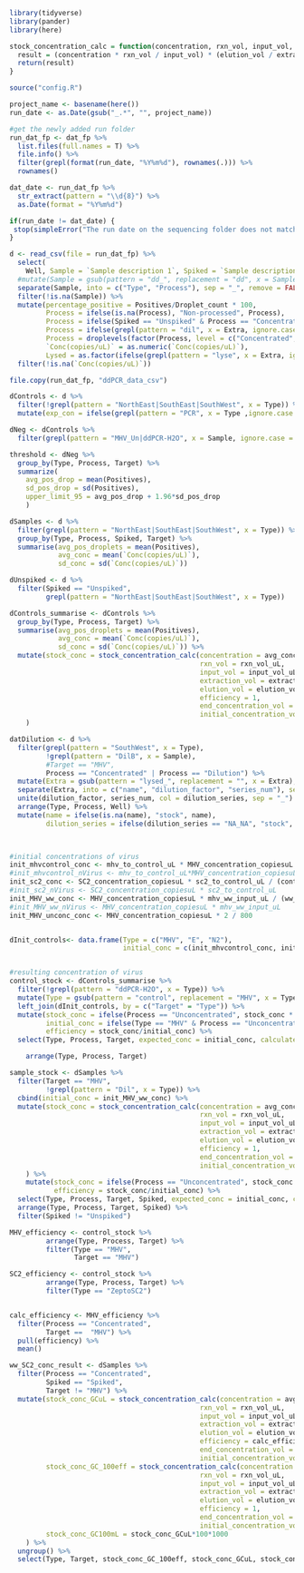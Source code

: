 
```r

library(tidyverse)
library(pander)
library(here)

```

```r

stock_concentration_calc = function(concentration, rxn_vol, input_vol, extraction_vol, elution_vol, end_concentration_vol, initial_concentration_vol, efficiency) {
  result = (concentration * rxn_vol / input_vol) * (elution_vol / extraction_vol) * (end_concentration_vol / initial_concentration_vol) / efficiency
  return(result)
}

```


```r

source("config.R")

```

```r

project_name <- basename(here())
run_date <- as.Date(gsub("_.*", "", project_name))

#get the newly added run folder
run_dat_fp <- dat_fp %>%
  list.files(full.names = T) %>%
  file.info() %>%
  filter(grepl(format(run_date, "%Y%m%d"), rownames(.))) %>%
  rownames()

dat_date <- run_dat_fp %>%
  str_extract(pattern = "\\d{8}") %>%
  as.Date(format = "%Y%m%d")

if(run_date != dat_date) {
 stop(simpleError("The run date on the sequencing folder does not match the date of this RStudio project!"))
}

```


```r

d <- read_csv(file = run_dat_fp) %>%
  select(
    Well, Sample = `Sample description 1`, Spiked = `Sample description 2`, Sample_date = `Sample description 3`, Extra = `Sample description 4`, SampleType, Target, `Conc(copies/uL)` = 7, Droplet_count = `Accepted Droplets`, Positives, Negatives) %>%
  #mutate(Sample = gsub(pattern = "dd_", replacement = "dd", x = Sample)) %>%
  separate(Sample, into = c("Type", "Process"), sep = "_", remove = FALSE) %>%
  filter(!is.na(Sample)) %>%
  mutate(percentage_positive = Positives/Droplet_count * 100,
         Process = ifelse(is.na(Process), "Non-processed", Process),
         Process = ifelse(Spiked == "Unspiked" & Process == "Concentrated", "Unspiked", Process),
         Process = ifelse(grepl(pattern = "dil", x = Extra, ignore.case = T), "Dilution", Process),
         Process = droplevels(factor(Process, level = c("Concentrated", "Unconcentrated", "Non-processed", "Unspiked","Dilution", "Frozen"))),
         `Conc(copies/uL)` = as.numeric(`Conc(copies/uL)`),
         Lysed = as.factor(ifelse(grepl(pattern = "lyse", x = Extra, ignore.case = T), "Lysed", "Non-Lysed"))) %>%
  filter(!is.na(`Conc(copies/uL)`))

```


```r

file.copy(run_dat_fp, "ddPCR_data_csv")

```



```r

dControls <- d %>%
  filter(!grepl(pattern = "NorthEast|SouthEast|SouthWest", x = Type)) %>%
  mutate(exp_con = ifelse(grepl(pattern = "PCR", x = Type ,ignore.case = T), "ddPCR control", "Extraction control"))

dNeg <- dControls %>%
  filter(grepl(pattern = "MHV_Un|ddPCR-H2O", x = Sample, ignore.case = T))

threshold <- dNeg %>%
  group_by(Type, Process, Target) %>%
  summarize(
    avg_pos_drop = mean(Positives),
    sd_pos_drop = sd(Positives),
    upper_limit_95 = avg_pos_drop + 1.96*sd_pos_drop
    )

dSamples <- d %>%
  filter(grepl(pattern = "NorthEast|SouthEast|SouthWest", x = Type)) %>%
  group_by(Type, Process, Spiked, Target) %>%
  summarise(avg_pos_droplets = mean(Positives),
            avg_conc = mean(`Conc(copies/uL)`),
            sd_conc = sd(`Conc(copies/uL)`))

dUnspiked <- d %>%
  filter(Spiked == "Unspiked",
         grepl(pattern = "NorthEast|SouthEast|SouthWest", x = Type)) 

dControls_summarise <- dControls %>%
  group_by(Type, Process, Target) %>%
  summarise(avg_pos_droplets = mean(Positives),
            avg_conc = mean(`Conc(copies/uL)`),
            sd_conc = sd(`Conc(copies/uL)`)) %>%
  mutate(stock_conc = stock_concentration_calc(concentration = avg_conc, 
                                               rxn_vol = rxn_vol_uL, 
                                               input_vol = input_vol_uL, 
                                               extraction_vol = extraction_vol_uL, 
                                               elution_vol = elution_vol_uL,
                                               efficiency = 1, 
                                               end_concentration_vol = end_concentration_vol_uL,
                                               initial_concentration_vol = (init_concentration_vol_uL)) #multiplied to become uL
    )

datDilution <- d %>% 
  filter(grepl(pattern = "SouthWest", x = Type),
         !grepl(pattern = "DilB", x = Sample),
         #Target == "MHV",
         Process == "Concentrated" | Process == "Dilution") %>%
  mutate(Extra = gsub(pattern = "lysed_", replacement = "", x = Extra),) %>%
  separate(Extra, into = c("name", "dilution_factor", "series_num"), sep = "_") %>%
  unite(dilution_factor, series_num, col = dilution_series, sep = "_") %>%
  arrange(Type, Process, Well) %>%
  mutate(name = ifelse(is.na(name), "stock", name),
         dilution_series = ifelse(dilution_series == "NA_NA", "stock", dilution_series))

  
```


```r

#initial concentrations of virus
init_mhvcontrol_conc <- mhv_to_control_uL * MHV_concentration_copiesuL / (control_vol_mL * 1000)
#init_mhvcontrol_nVirus <- mhv_to_control_uL*MHV_concentration_copiesuL
init_sc2_conc <- SC2_concentration_copiesuL * sc2_to_control_uL / (control_vol_mL * 1000)
#init_sc2_nVirus <- SC2_concentration_copiesuL * sc2_to_control_uL
init_MHV_ww_conc <- MHV_concentration_copiesuL * mhv_ww_input_uL / (ww_vol_mL * 1000)
#init_MHV_ww_nVirus <- MHV_concentration_copiesuL * mhv_ww_input_uL
init_MHV_unconc_conc <- MHV_concentration_copiesuL * 2 / 800


dInit_controls<- data.frame(Type = c("MHV", "E", "N2"), 
                            initial_conc = c(init_mhvcontrol_conc, init_sc2_conc, init_sc2_conc))


#resulting concentration of virus
control_stock <- dControls_summarise %>%
  filter(!grepl(pattern = "ddPCR-H2O", x = Type)) %>%
  mutate(Type = gsub(pattern = "control", replacement = "MHV", x = Type)) %>%
  left_join(dInit_controls, by = c("Target" = "Type")) %>%
  mutate(stock_conc = ifelse(Process == "Unconcentrated", stock_conc * (init_concentration_vol_uL/end_concentration_vol_uL), stock_conc),
         initial_conc = ifelse(Type == "MHV" & Process == "Unconcentrated", init_MHV_unconc_conc, initial_conc),
         efficiency = stock_conc/initial_conc) %>%
  select(Type, Process, Target, expected_conc = initial_conc, calculated_conc = stock_conc, efficiency) %>%

    arrange(Type, Process, Target)

sample_stock <- dSamples %>%
  filter(Target == "MHV",
         !grepl(pattern = "Dil", x = Type)) %>%
  cbind(initial_conc = init_MHV_ww_conc) %>%
  mutate(stock_conc = stock_concentration_calc(concentration = avg_conc, 
                                               rxn_vol = rxn_vol_uL, 
                                               input_vol = input_vol_uL, 
                                               extraction_vol = extraction_vol_uL,
                                               elution_vol = elution_vol_uL, 
                                               efficiency = 1, 
                                               end_concentration_vol = end_concentration_vol_uL,
                                               initial_concentration_vol = (init_concentration_vol_uL))
    ) %>%
    mutate(stock_conc = ifelse(Process == "Unconcentrated", stock_conc * (init_concentration_vol_uL/end_concentration_vol_uL), stock_conc),
           efficiency = stock_conc/initial_conc) %>%
  select(Type, Process, Target, Spiked, expected_conc = initial_conc, calculated_conc = stock_conc, efficiency) %>%
  arrange(Type, Process, Target, Spiked) %>%
  filter(Spiked != "Unspiked")

MHV_efficiency <- control_stock %>%
         arrange(Type, Process, Target) %>%
         filter(Type == "MHV",
                Target == "MHV")

SC2_efficiency <- control_stock %>%
         arrange(Type, Process, Target) %>%
         filter(Type == "ZeptoSC2")


calc_efficiency <- MHV_efficiency %>%
  filter(Process == "Concentrated",
         Target ==  "MHV") %>%
  pull(efficiency) %>%
  mean()

ww_SC2_conc_result <- dSamples %>%
  filter(Process == "Concentrated",
         Spiked == "Spiked",
         Target != "MHV") %>%
  mutate(stock_conc_GCuL = stock_concentration_calc(concentration = avg_conc, 
                                               rxn_vol = rxn_vol_uL, 
                                               input_vol = input_vol_uL, 
                                               extraction_vol = extraction_vol_uL,
                                               elution_vol = elution_vol_uL, 
                                               efficiency = calc_efficiency, 
                                               end_concentration_vol = end_concentration_vol_uL,
                                               initial_concentration_vol = (init_concentration_vol_uL)),
         stock_conc_GC_100eff = stock_concentration_calc(concentration = avg_conc, 
                                               rxn_vol = rxn_vol_uL, 
                                               input_vol = input_vol_uL, 
                                               extraction_vol = extraction_vol_uL,
                                               elution_vol = elution_vol_uL, 
                                               efficiency = 1, 
                                               end_concentration_vol = end_concentration_vol_uL,
                                               initial_concentration_vol = (init_concentration_vol_uL)),
         stock_conc_GC100mL = stock_conc_GCuL*100*1000
    ) %>%
  ungroup() %>%
  select(Type, Target, stock_conc_GC_100eff, stock_conc_GCuL, stock_conc_GC100mL)

```

